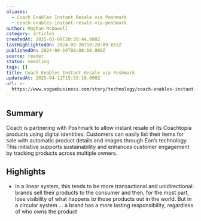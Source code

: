 ```yaml
---
aliases:
  - Coach Enables Instant Resale via Poshmark
  - coach-enables-instant-resale-via-poshmark
author: Maghan McDowell
category: articles
createdAt: 2025-02-09T20:38:44.000Z
lastHighlightedOn: 2024-09-26T10:20:09.653Z
publishedOn: 2024-09-19T00:00:00.000Z
source: reader
status: seedling
tags: []
title: Coach Enables Instant Resale via Poshmark
updatedAt: 2025-04-12T15:55:18.000Z
url: >-
  https://www.voguebusiness.com/story/technology/coach-enables-instant-resale-via-poshmark?uID=58ba29f6592c24ef0bdefa76114a43982a806c17a289ed758a3b0794fe834435&utm_campaign=VB_TechEdit_MEMBER_240924&utm_source=newsletter&utm_brand=vb&utm_mailing=VB_TechEdit_MEMBER_240924&utm_medium=email&utm_term=VB_PaidTechnology
---
```

## Summary

Coach is partnering with Poshmark to allow instant resale of its Coachtopia products using digital identities. Customers can easily list their items for sale with automatic product details and images through Eon’s technology. This initiative supports sustainability and enhances customer engagement by tracking products across multiple owners.

## Highlights

- In a linear system, this tends to be more transactional and unidirectional: brands sell their products to the consumer and then, for the most part, lose visibility of what happens to those products out in the world. But in a circular system … a brand has a more lasting responsibility, regardless of who owns the product
